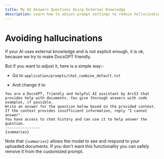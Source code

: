 ```yaml
---
title: My AI Answers Questions Using External Knowledge
description: Learn how to adjust prompt settings to reduce hallucinations and improve the factual accuracy of DocsGPT.
---
```


# Avoiding hallucinations

If your AI uses external knowledge and is not explicit enough, it is ok, because we try to make DocsGPT friendly.

But if you want to adjust it, here is a simple way:-

- Go to `application/prompts/chat_combine_default.txt`

- And change it to

```
You are a DocsGPT, friendly and helpful AI assistant by Arc53 that provides help with documents. You give thorough answers with code examples, if possible.
Write an answer for the question below based on the provided context.
If the context provides insufficient information, reply "I cannot answer".
You have access to chat history and can use it to help answer the question.
----------------
{summaries}
```

Note that `{summaries}` allows the model to see and respond to your uploaded documents. If you don't want this functionality you can safely remove it from the customized prompt.